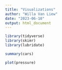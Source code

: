 ```yaml
---
title: "Visualizations"
author: "Willa Van Liew"
date: "2023-06-10"
output: html_document
---
```


```r
library(tidyverse)
library(skimr)
library(lubridate) 
```

```r
summary(cars)
```


```r
plot(pressure)
```
